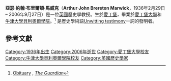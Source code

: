 '''亞瑟·約翰·布里爾頓·馬威克'''（'''Arthur John Brereton Marwick'''，1936年2月29日 – 2006年9月27日）是一位[[英國|英國]]歷史學教授。生於[[愛丁堡|愛丁堡]]，畢業於[[愛丁堡大學|愛丁堡大學]]和[[牛津大學貝利奧爾學院|牛津大學貝利奧爾學院]]。<ref name=Obit>[http://education.guardian.co.uk/higher/news/story/0,,1889708,00.html Obituary] {{Wayback|url=http://education.guardian.co.uk/higher/news/story/0,,1889708,00.html |date=20080217001650 }}, ''[[衛報|The Guardian]]''</ref> 是歷史學術語[[Unwitting_testimony|Unwitting testimony]]一詞的發明者。

==參考文獻==
{{reflist}}

{{Authority control}}

{{DEFAULTSORT:Marwick, Arthur}}
[[Category:1936年出生|Category:1936年出生]]
[[Category:2006年逝世|Category:2006年逝世]]
[[Category:愛丁堡大學校友|Category:愛丁堡大學校友]]
[[Category:牛津大學貝利奧爾學院校友|Category:牛津大學貝利奧爾學院校友]]
[[Category:英國歷史學家|Category:英國歷史學家]]